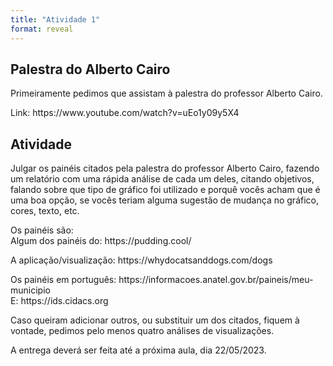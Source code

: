```yaml
---
title: "Atividade 1"
format: reveal
---
```


## Palestra do Alberto Cairo

Primeiramente pedimos que assistam à palestra do professor Alberto Cairo.

Link: https://www.youtube.com/watch?v=uEo1y09y5X4

## Atividade

Julgar os painéis citados pela palestra do professor Alberto Cairo, fazendo um relatório com uma rápida análise de cada um deles, citando objetivos, falando sobre que tipo de gráfico foi utilizado e porquê vocês acham que é uma boa opção, se vocês teriam alguma sugestão de mudança no gráfico, cores, texto, etc.

Os painéis são:\
Algum dos painéis do: https://pudding.cool/

A aplicação/visualização: https://whydocatsanddogs.com/dogs

Os painéis em português: https://informacoes.anatel.gov.br/paineis/meu-municipio\
E: https://ids.cidacs.org

Caso queiram adicionar outros, ou substituir um dos citados, fiquem à vontade, pedimos pelo menos quatro análises de visualizações.

A entrega deverá ser feita até a próxima aula, dia 22/05/2023.

